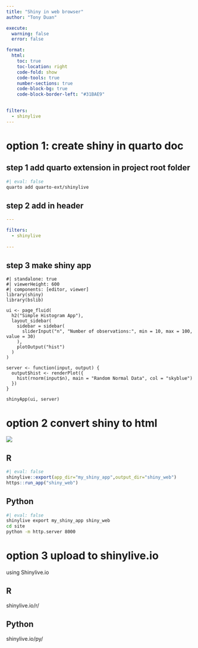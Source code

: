 ```yaml
---
title: "Shiny in web browser"
author: "Tony Duan"

execute:
  warning: false
  error: false

format:
  html:
    toc: true
    toc-location: right
    code-fold: show
    code-tools: true
    number-sections: true
    code-block-bg: true
    code-block-border-left: "#31BAE9"
    

filters:
  - shinylive
---
```



# option 1: create shiny in quarto doc


## step 1 add quarto extension in project root folder

```bash
#| eval: false
quarto add quarto-ext/shinylive
```

## step 2 add in header

```yaml
---

filters:
  - shinylive
  
---
```

## step 3 make shiny app 

```shinylive-r
#| standalone: true
#| viewerHeight: 600
#| components: [editor, viewer]
library(shiny)
library(bslib)

ui <- page_fluid(
  h2("Simple Histogram App"),
  layout_sidebar(
    sidebar = sidebar(
      sliderInput("n", "Number of observations:", min = 10, max = 100, value = 30)
    ),
    plotOutput("hist")
  )
)

server <- function(input, output) {
  output$hist <- renderPlot({
    hist(rnorm(input$n), main = "Random Normal Data", col = "skyblue")
  })
}

shinyApp(ui, server)

```


# option 2 convert shiny to html

![](images/my%20screenshots%201.png)


::: panel-tabset


## R
```r
#| eval: false
shinylive::export(app_dir="my_shiny_app",output_dir="shiny_web")
https::run_app("shiny_web")
```


## Python

```bash
#| eval: false
shinylive export my_shiny_app shiny_web
cd site
python -m http.server 8000
```


:::

# option 3 upload to shinylive.io

using Shinylive.io

::: panel-tabset


## R

shinylive.io/r/

## Python

shinylive.io/py/

:::



